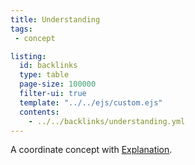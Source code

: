 ```yaml
---
title: Understanding
tags:
 - concept

listing:
  id: backlinks
  type: table
  page-size: 100000
  filter-ui: true
  template: "../../ejs/custom.ejs"
  contents:
    - ../../backlinks/understanding.yml
---
```


A coordinate concept with [Explanation](/docs/phil/Explanation.html).
